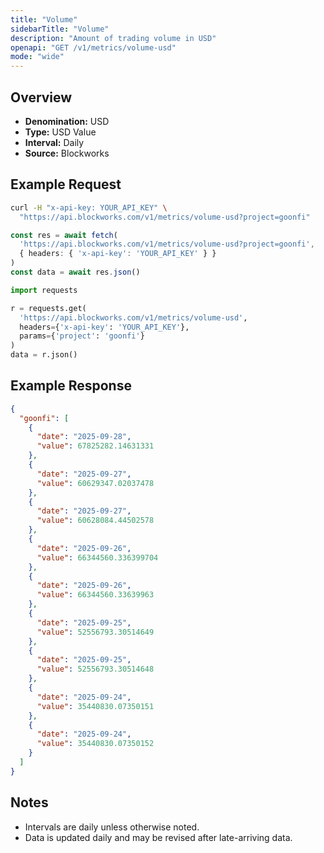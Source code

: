 ```yaml
---
title: "Volume"
sidebarTitle: "Volume"
description: "Amount of trading volume in USD"
openapi: "GET /v1/metrics/volume-usd"
mode: "wide"
---
```


## Overview

- **Denomination:** USD
- **Type:** USD Value
- **Interval:** Daily
- **Source:** Blockworks

## Example Request

<CodeGroup>

```bash cURL
curl -H "x-api-key: YOUR_API_KEY" \
  "https://api.blockworks.com/v1/metrics/volume-usd?project=goonfi"
```

```typescript TypeScript
const res = await fetch(
  'https://api.blockworks.com/v1/metrics/volume-usd?project=goonfi',
  { headers: { 'x-api-key': 'YOUR_API_KEY' } }
)
const data = await res.json()
```

```python Python
import requests

r = requests.get(
  'https://api.blockworks.com/v1/metrics/volume-usd',
  headers={'x-api-key': 'YOUR_API_KEY'},
  params={'project': 'goonfi'}
)
data = r.json()
```

</CodeGroup>

## Example Response

```json
{
  "goonfi": [
    {
      "date": "2025-09-28",
      "value": 67825282.14631331
    },
    {
      "date": "2025-09-27",
      "value": 60629347.02037478
    },
    {
      "date": "2025-09-27",
      "value": 60628084.44502578
    },
    {
      "date": "2025-09-26",
      "value": 66344560.336399704
    },
    {
      "date": "2025-09-26",
      "value": 66344560.33639963
    },
    {
      "date": "2025-09-25",
      "value": 52556793.30514649
    },
    {
      "date": "2025-09-25",
      "value": 52556793.30514648
    },
    {
      "date": "2025-09-24",
      "value": 35440830.07350151
    },
    {
      "date": "2025-09-24",
      "value": 35440830.07350152
    }
  ]
}
```

## Notes
- Intervals are daily unless otherwise noted.
- Data is updated daily and may be revised after late-arriving data.